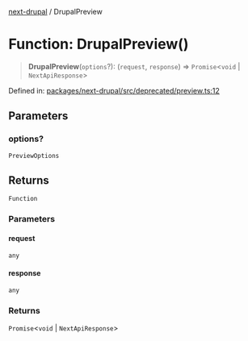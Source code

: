 [next-drupal](../globals.mdx) / DrupalPreview

# Function: DrupalPreview()

> **DrupalPreview**(`options`?): (`request`, `response`) => `Promise`\<`void` \| `NextApiResponse`\>

Defined in: [packages/next-drupal/src/deprecated/preview.ts:12](https://github.com/chapter-three/next-drupal/blob/b814feb907442ea504825c35810c973aeb865442/packages/next-drupal/src/deprecated/preview.ts#L12)

## Parameters

### options?

`PreviewOptions`

## Returns

`Function`

### Parameters

#### request

`any`

#### response

`any`

### Returns

`Promise`\<`void` \| `NextApiResponse`\>

